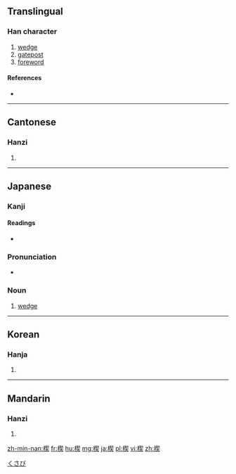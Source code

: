 ==Translingual==

===Han character===
{{Han char|rn=75|rad=木|as=09|sn=13|four=4793<sub>4</sub>|canj=木手竹大 (DQHK)|ids=}}

# [[wedge]]
# [[gatepost]]
# [[foreword]]

====References====
* {{Han ref|kx=0539.130|dkj=15131|dj=0926.250|hdz=21242.070|uh=6954|ud=26964|bh=B7A4|bd=47012}}

----

==Cantonese==

===Hanzi===
{{yue-hanzi|jyut=sit3|y=sit3}}

# {{defn|lang=yue|sort=木09}}

----

==Japanese==

===Kanji===
{{ja-kanji|grade=|rs=木09}}

====Readings====
* {{ja-readings|on=[[せつ]] (setsu), [[けつ]] (ketsu)|kun=[[くさび]] (kusabi), [[ほうだて]] (houdate)}}

===Pronunciation===
{{ja-kanjitab|くさび|yomi=k}}
* {{ja-pron|くさび}}

===Noun===
{{ja-noun|くさび}}

# [[wedge]]

[[Category:ja:Simple machines|くさび]]

----

==Korean==

===Hanja===
{{ko-hanja|hangeul=설|eumhun=|rv=seol|mr=sŏl|y=sel}}

# {{defn|lang=ko|sort=木09}}

----

==Mandarin==

===Hanzi===
{{cmn-hanzi|pin=[[xiē]] ([[xie1]])|wg=hsieh<sup>1</sup>}}

# {{defn|lang=cmn|sort=木09}}

[[zh-min-nan:楔]]
[[fr:楔]]
[[hu:楔]]
[[mg:楔]]
[[ja:楔]]
[[pl:楔]]
[[vi:楔]]
[[zh:楔]]